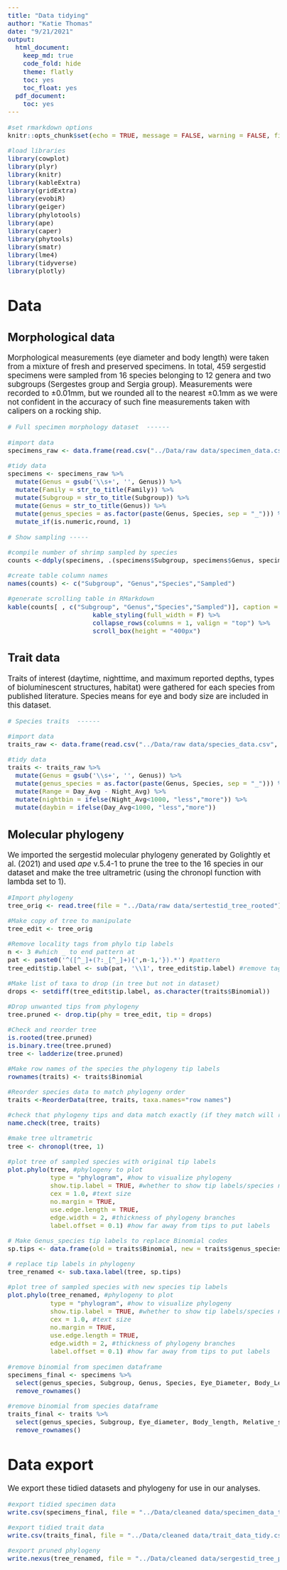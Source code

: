 ```yaml
---
title: "Data tidying"
author: "Katie Thomas"
date: "9/21/2021"
output:
  html_document:
    keep_md: true
    code_fold: hide
    theme: flatly
    toc: yes
    toc_float: yes
  pdf_document:
    toc: yes
---
```


<style type="text/css">

body{ /* Normal  */
      font-size: 17px;
  }
  
</style>


```r

#set rmarkdown options
knitr::opts_chunk$set(echo = TRUE, message = FALSE, warning = FALSE, fig.height = 5, fig.width = 8, attr.output='style="max-height: 300px;"') 

#load libraries
library(cowplot)
library(plyr)
library(knitr)
library(kableExtra)
library(gridExtra)
library(evobiR)
library(geiger)
library(phylotools)
library(ape)
library(caper)
library(phytools)
library(smatr)
library(lme4)
library(tidyverse)
library(plotly)
```

# Data

## Morphological data

Morphological measurements (eye diameter and body length) were taken from a mixture of fresh and preserved specimens. In total, 459 sergestid specimens were sampled from 16 species belonging to 12 genera and two subgroups (Sergestes group and Sergia group). Measurements were recorded to ±0.01mm, but we rounded all to the nearest ±0.1mm as we were not confident in the accuracy of such fine measurements taken with calipers on a rocking ship. 

```r

# Full specimen morphology dataset  ------

#import data
specimens_raw <- data.frame(read.csv("../Data/raw data/specimen_data.csv", header=TRUE, na.strings=c("", "NA", " ", stringsAsFactors = FALSE)))

#tidy data
specimens <- specimens_raw %>%
  mutate(Genus = gsub('\\s+', '', Genus)) %>%
  mutate(Family = str_to_title(Family)) %>%
  mutate(Subgroup = str_to_title(Subgroup)) %>%
  mutate(Genus = str_to_title(Genus)) %>%
  mutate(genus_species = as.factor(paste(Genus, Species, sep = "_"))) %>%
  mutate_if(is.numeric,round, 1)
```

```r

# Show sampling -----

#compile number of shrimp sampled by species
counts <-ddply(specimens, .(specimens$Subgroup, specimens$Genus, specimens$Species), nrow) 

#create table column names
names(counts) <- c("Subgroup", "Genus","Species","Sampled") 

#generate scrolling table in RMarkdown
kable(counts[ , c("Subgroup", "Genus","Species","Sampled")], caption = "Species and sampling effort for morphological data from family Sergestidae.") %>% 
                      kable_styling(full_width = F) %>% 
                      collapse_rows(columns = 1, valign = "top") %>%
                      scroll_box(height = "400px") 
```

## Trait data

Traits of interest (daytime, nighttime, and maximum reported depths, types of bioluminescent structures, habitat) were gathered for each species from published literature. Species means for eye and body size are included in this dataset.

```r

# Species traits  ------

#import data
traits_raw <- data.frame(read.csv("../Data/raw data/species_data.csv", header=TRUE, na.strings=c("", "NA", " ", stringsAsFactors = FALSE)))

#tidy data
traits <- traits_raw %>%
  mutate(Genus = gsub('\\s+', '', Genus)) %>%
  mutate(genus_species = as.factor(paste(Genus, Species, sep = "_"))) %>%
  mutate(Range = Day_Avg - Night_Avg) %>%
  mutate(nightbin = ifelse(Night_Avg<1000, "less","more")) %>%
  mutate(daybin = ifelse(Day_Avg<1000, "less","more"))
```

## Molecular phylogeny

We imported the sergestid molecular phylogeny generated by Golightly et al. (2021) and used _ape_ v.5.4-1 to prune the tree to the 16 species in our dataset and make the tree ultrametric (using the chronopl function with lambda set to 1).

```r

#Import phylogeny
tree_orig <- read.tree(file = "../Data/raw data/sertestid_tree_rooted")

#Make copy of tree to manipulate
tree_edit <- tree_orig

#Remove locality tags from phylo tip labels 
n <- 3 #which _ to end pattern at
pat <- paste0('^([^_]+(?:_[^_]+){',n-1,'}).*') #pattern
tree_edit$tip.label <- sub(pat, '\\1', tree_edit$tip.label) #remove tags from tips

#Make list of taxa to drop (in tree but not in dataset)
drops <- setdiff(tree_edit$tip.label, as.character(traits$Binomial))

#Drop unwanted tips from phylogeny
tree.pruned <- drop.tip(phy = tree_edit, tip = drops) 

#Check and reorder tree
is.rooted(tree.pruned) 
is.binary.tree(tree.pruned) 
tree <- ladderize(tree.pruned) 

#Make row names of the species the phylogeny tip labels
rownames(traits) <- traits$Binomial

#Reorder species data to match phylogeny order
traits <-ReorderData(tree, traits, taxa.names="row names")

#check that phylogeny tips and data match exactly (if they match will return "OK")
name.check(tree, traits)

#make tree ultrametric
tree <- chronopl(tree, 1)

#plot tree of sampled species with original tip labels
plot.phylo(tree, #phylogeny to plot
           type = "phylogram", #how to visualize phylogeny
           show.tip.label = TRUE, #whether to show tip labels/species names
           cex = 1.0, #text size
           no.margin = TRUE, 
           use.edge.length = TRUE,
           edge.width = 2, #thickness of phylogeny branches
           label.offset = 0.1) #how far away from tips to put labels

# Make Genus_species tip labels to replace Binomial codes
sp.tips <- data.frame(old = traits$Binomial, new = traits$genus_species)

# replace tip labels in phylogeny
tree_renamed <- sub.taxa.label(tree, sp.tips)

#plot tree of sampled species with new species tip labels
plot.phylo(tree_renamed, #phylogeny to plot
           type = "phylogram", #how to visualize phylogeny
           show.tip.label = TRUE, #whether to show tip labels/species names
           cex = 1.0, #text size
           no.margin = TRUE, 
           use.edge.length = TRUE,
           edge.width = 2, #thickness of phylogeny branches
           label.offset = 0.1) #how far away from tips to put labels
```
```r
#remove binomial from specimen dataframe
specimens_final <- specimens %>%
  select(genus_species, Subgroup, Genus, Species, Eye_Diameter, Body_Length, Preservation) %>%
  remove_rownames()

#remove binomial from species dataframe
traits_final <- traits %>%
  select(genus_species, Subgroup, Eye_diameter, Body_length, Relative_size, Organ, Benthopelagic, Day_Avg, Night_Avg, Max_reported, Range, daybin, nightbin) %>%
  remove_rownames()
```


# Data export

We export these tidied datasets and phylogeny for use in our analyses. 

```r

#export tidied specimen data
write.csv(specimens_final, file = "../Data/cleaned data/specimen_data_tidy.csv", row.names = FALSE)

#export tidied trait data
write.csv(traits_final, file = "../Data/cleaned data/trait_data_tidy.csv", row.names = FALSE)

#export pruned phylogeny
write.nexus(tree_renamed, file = "../Data/cleaned data/sergestid_tree_pruned")
```

